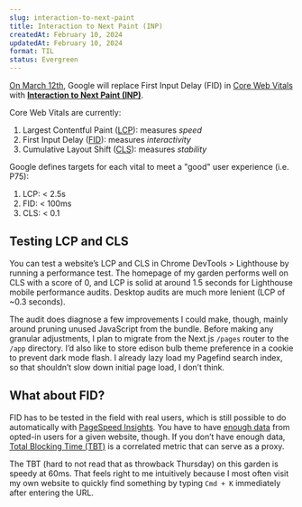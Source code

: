 ```yaml
---
slug: interaction-to-next-paint
title: Interaction to Next Paint (INP)
createdAt: February 10, 2024
updatedAt: February 10, 2024
format: TIL
status: Evergreen
---
```


[On March 12th](https://web.dev/blog/inp-cwv-march-12), Google will replace First Input Delay (FID) in [Core Web Vitals](https://web.dev/articles/vitals) with **[Interaction to Next Paint (INP)](https://web.dev/articles/inp)**.

Core Web Vitals are currently:

1. Largest Contentful Paint ([LCP](https://web.dev/articles/lcp)): measures _speed_
2. First Input Delay ([FID](https://web.dev/articles/fid)): measures _interactivity_
3. Cumulative Layout Shift ([CLS](https://web.dev/articles/cls)): measures _stability_

Google defines targets for each vital to meet a "good" user experience (i.e. P75):

1. LCP: < 2.5s
2. FID: < 100ms
3. CLS: < 0.1

## Testing LCP and CLS

You can test a website’s LCP and CLS in Chrome DevTools > Lighthouse by running a performance test. The homepage of my garden performs well on CLS with a score of 0, and LCP is solid at around 1.5 seconds for Lighthouse mobile performance audits. Desktop audits are much more lenient (LCP of ~0.3 seconds).

The audit does diagnose a few improvements I could make, though, mainly around pruning unused JavaScript from the bundle. Before making any granular adjustments, I plan to migrate from the Next.js `/pages` router to the `/app` directory. I’d also like to store <Link href="/edison-bulb">edison bulb</Link> theme preference in a cookie to prevent dark mode flash. I already <Link href="/nextjs-search-with-pagefind">lazy load my Pagefind search index</Link>, so that shouldn’t slow down initial page load, I don’t think.

## What about FID?

FID has to be tested in the field with real users, which is still possible to do automatically with [PageSpeed Insights](https://pagespeed.web.dev/). You have to have [enough data](https://developers.google.com/speed/docs/insights/v5/about#why-is-the-real-user-crux-data-not-available-for-a-url-or-origin) from opted-in users for a given website, though. If you don’t have enough data, [Total Blocking Time (TBT)](https://web.dev/articles/tbt) is a correlated metric that can serve as a proxy.

The TBT (hard to not read that as throwback Thursday) on this garden is speedy at 60ms. That feels right to me intuitively because I most often visit my own website to quickly find something by typing `Cmd + K` immediately after entering the URL.

